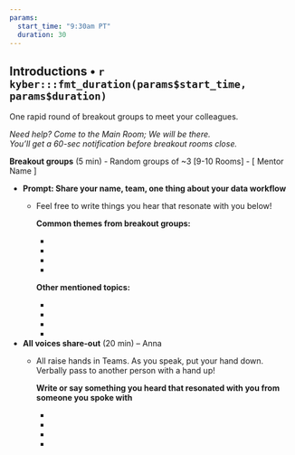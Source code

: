 ```yaml
---
params:
  start_time: "9:30am PT"
  duration: 30
---
```


## Introductions • `r kyber:::fmt_duration(params$start_time, params$duration)`

One rapid round of breakout groups to meet your colleagues.

*Need help? Come to the Main Room; We will be there.*\
*You’ll get a 60-sec notification before breakout rooms close.*

**Breakout groups** (5 min) - Random groups of \~3 [9-10 Rooms] - [ Mentor Name ]

-   **Prompt: Share your name, team, one thing about your data workflow**
    -   Feel free to write things you hear that resonate with you below!

        **Common themes from breakout groups:**

        -   

        -   

        -   

        -   

        **Other mentioned topics:**

        -   

        -   

        -   

        -   
-   **All voices share-out** (20 min) – Anna
    -   All raise hands in Teams. As you speak, put your hand down. Verbally pass to another person with a hand up!

        **Write or say something you heard that resonated with you from someone you spoke with**

        -   

        -   

        -   

        -   
